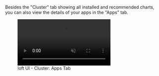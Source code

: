 Besides the "Cluster" tab showing all installed and recommended charts, you can also view the details of your apps in the "Apps" tab.

<figure class="frame">
  <video controls loop autoplay="true" muted>
    <source src="/docs/media/ui/clusters/apps-tab.mp4" type="video/mp4" />
  </video>
  <figcaption>loft UI - Cluster: Apps Tab</figcaption>
</figure>
